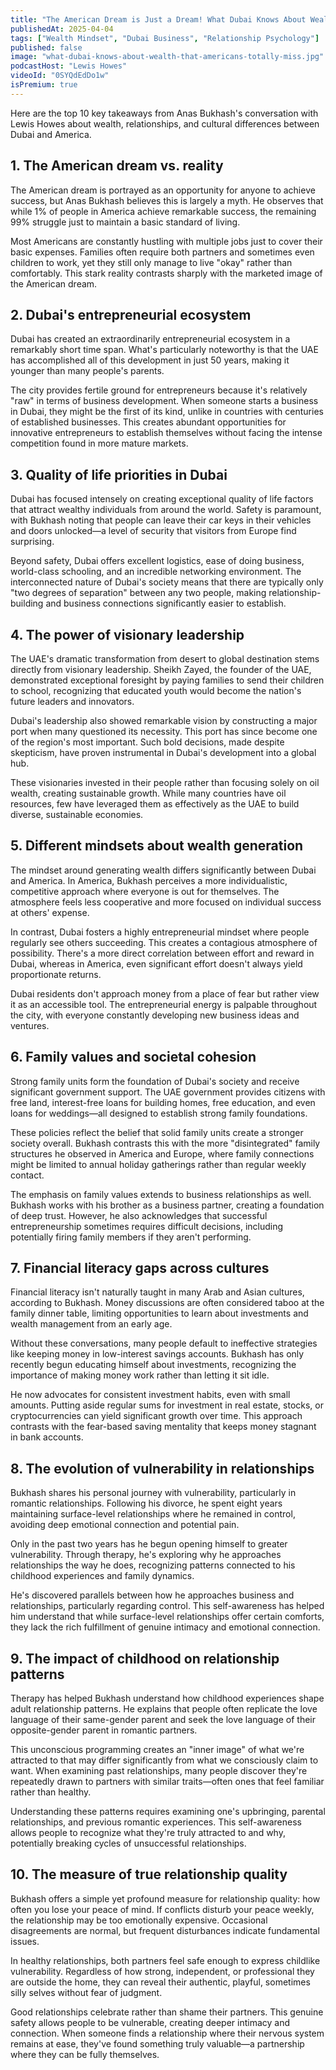 ```yaml
---
title: "The American Dream is Just a Dream! What Dubai Knows About Wealth That Americans Totally Miss!"
publishedAt: 2025-04-04
tags: ["Wealth Mindset", "Dubai Business", "Relationship Psychology"]
published: false
image: "what-dubai-knows-about-wealth-that-americans-totally-miss.jpg"
podcastHost: "Lewis Howes"
videoId: "0SYQdEdDo1w"
isPremium: true
---
```



<PodcastSummaryPageLayout frontmatter={frontmatter}>

Here are the top 10 key takeaways from Anas Bukhash's conversation with Lewis Howes about wealth, relationships, and cultural differences between Dubai and America.

## 1. The American dream vs. reality

The American dream is portrayed as an opportunity for anyone to achieve success, but Anas Bukhash believes this is largely a myth. He observes that while 1% of people in America achieve remarkable success, the remaining 99% struggle just to maintain a basic standard of living.

Most Americans are constantly hustling with multiple jobs just to cover their basic expenses. Families often require both partners and sometimes even children to work, yet they still only manage to live "okay" rather than comfortably. This stark reality contrasts sharply with the marketed image of the American dream.

## 2. Dubai's entrepreneurial ecosystem

Dubai has created an extraordinarily entrepreneurial ecosystem in a remarkably short time span. What's particularly noteworthy is that the UAE has accomplished all of this development in just 50 years, making it younger than many people's parents.

The city provides fertile ground for entrepreneurs because it's relatively "raw" in terms of business development. When someone starts a business in Dubai, they might be the first of its kind, unlike in countries with centuries of established businesses. This creates abundant opportunities for innovative entrepreneurs to establish themselves without facing the intense competition found in more mature markets.

## 3. Quality of life priorities in Dubai

Dubai has focused intensely on creating exceptional quality of life factors that attract wealthy individuals from around the world. Safety is paramount, with Bukhash noting that people can leave their car keys in their vehicles and doors unlocked—a level of security that visitors from Europe find surprising.

Beyond safety, Dubai offers excellent logistics, ease of doing business, world-class schooling, and an incredible networking environment. The interconnected nature of Dubai's society means that there are typically only "two degrees of separation" between any two people, making relationship-building and business connections significantly easier to establish.

## 4. The power of visionary leadership

The UAE's dramatic transformation from desert to global destination stems directly from visionary leadership. Sheikh Zayed, the founder of the UAE, demonstrated exceptional foresight by paying families to send their children to school, recognizing that educated youth would become the nation's future leaders and innovators.

Dubai's leadership also showed remarkable vision by constructing a major port when many questioned its necessity. This port has since become one of the region's most important. Such bold decisions, made despite skepticism, have proven instrumental in Dubai's development into a global hub.

These visionaries invested in their people rather than focusing solely on oil wealth, creating sustainable growth. While many countries have oil resources, few have leveraged them as effectively as the UAE to build diverse, sustainable economies.

## 5. Different mindsets about wealth generation

The mindset around generating wealth differs significantly between Dubai and America. In America, Bukhash perceives a more individualistic, competitive approach where everyone is out for themselves. The atmosphere feels less cooperative and more focused on individual success at others' expense.

In contrast, Dubai fosters a highly entrepreneurial mindset where people regularly see others succeeding. This creates a contagious atmosphere of possibility. There's a more direct correlation between effort and reward in Dubai, whereas in America, even significant effort doesn't always yield proportionate returns.

Dubai residents don't approach money from a place of fear but rather view it as an accessible tool. The entrepreneurial energy is palpable throughout the city, with everyone constantly developing new business ideas and ventures.

## 6. Family values and societal cohesion

Strong family units form the foundation of Dubai's society and receive significant government support. The UAE government provides citizens with free land, interest-free loans for building homes, free education, and even loans for weddings—all designed to establish strong family foundations.

These policies reflect the belief that solid family units create a stronger society overall. Bukhash contrasts this with the more "disintegrated" family structures he observed in America and Europe, where family connections might be limited to annual holiday gatherings rather than regular weekly contact.

The emphasis on family values extends to business relationships as well. Bukhash works with his brother as a business partner, creating a foundation of deep trust. However, he also acknowledges that successful entrepreneurship sometimes requires difficult decisions, including potentially firing family members if they aren't performing.

## 7. Financial literacy gaps across cultures

Financial literacy isn't naturally taught in many Arab and Asian cultures, according to Bukhash. Money discussions are often considered taboo at the family dinner table, limiting opportunities to learn about investments and wealth management from an early age.

Without these conversations, many people default to ineffective strategies like keeping money in low-interest savings accounts. Bukhash has only recently begun educating himself about investments, recognizing the importance of making money work rather than letting it sit idle.

He now advocates for consistent investment habits, even with small amounts. Putting aside regular sums for investment in real estate, stocks, or cryptocurrencies can yield significant growth over time. This approach contrasts with the fear-based saving mentality that keeps money stagnant in bank accounts.

## 8. The evolution of vulnerability in relationships

Bukhash shares his personal journey with vulnerability, particularly in romantic relationships. Following his divorce, he spent eight years maintaining surface-level relationships where he remained in control, avoiding deep emotional connection and potential pain.

Only in the past two years has he begun opening himself to greater vulnerability. Through therapy, he's exploring why he approaches relationships the way he does, recognizing patterns connected to his childhood experiences and family dynamics.

He's discovered parallels between how he approaches business and relationships, particularly regarding control. This self-awareness has helped him understand that while surface-level relationships offer certain comforts, they lack the rich fulfillment of genuine intimacy and emotional connection.

## 9. The impact of childhood on relationship patterns

Therapy has helped Bukhash understand how childhood experiences shape adult relationship patterns. He explains that people often replicate the love language of their same-gender parent and seek the love language of their opposite-gender parent in romantic partners.

This unconscious programming creates an "inner image" of what we're attracted to that may differ significantly from what we consciously claim to want. When examining past relationships, many people discover they're repeatedly drawn to partners with similar traits—often ones that feel familiar rather than healthy.

Understanding these patterns requires examining one's upbringing, parental relationships, and previous romantic experiences. This self-awareness allows people to recognize what they're truly attracted to and why, potentially breaking cycles of unsuccessful relationships.

## 10. The measure of true relationship quality

Bukhash offers a simple yet profound measure for relationship quality: how often you lose your peace of mind. If conflicts disturb your peace weekly, the relationship may be too emotionally expensive. Occasional disagreements are normal, but frequent disturbances indicate fundamental issues.

In healthy relationships, both partners feel safe enough to express childlike vulnerability. Regardless of how strong, independent, or professional they are outside the home, they can reveal their authentic, playful, sometimes silly selves without fear of judgment.

Good relationships celebrate rather than shame their partners. This genuine safety allows people to be vulnerable, creating deeper intimacy and connection. When someone finds a relationship where their nervous system remains at ease, they've found something truly valuable—a partnership where they can be fully themselves.

</PodcastSummaryPageLayout>
